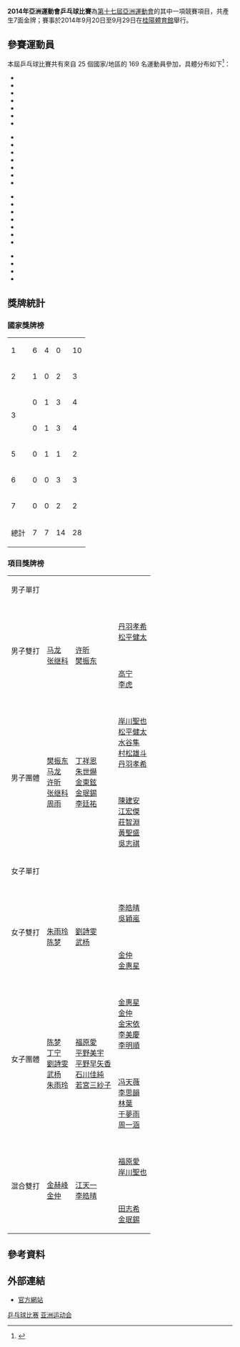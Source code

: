 {{noteTA|G1=Sports}}
'''2014年亞洲運動會乒乓球比賽'''為[[2014年亞洲運動會|第十七屆亞洲運動會]]的其中一項競賽項目，共產生7面金牌；賽事於2014年9月20日至9月29日在[[桂陽體育館|桂陽體育館]]舉行。

==參賽運動員==
本屆乒乓球比賽共有來自 25 個國家/地區的 169 名運動員參加，具體分布如下<ref>{{cite web |url=http://www.incheon2014ag.org/Sports/TT/NumberofentriesbyNOC/?RSC=TT0000000&lang=en |title=Number of Entries by NOC |work=2014 Incheon Asian Games Organizing Committee |deadurl=yes |archiveurl=https://web.archive.org/web/20141007010818/http://www.incheon2014ag.org/Sports/TT/NumberofentriesbyNOC/?RSC=TT0000000&lang=en |archivedate=2014-10-07 |accessdate=2014-09-25 }}{{en}}</ref>：
{{col-begin}}
{{col-4}}
*{{flagIOC2|BRN|2014年亞洲運動會|2}}
*{{flagIOC2|CHN|2014年亞洲運動會|10}}
*{{flagIOC2|HKG|2014年亞洲運動會|10}}
*{{flagIOC2|IND|2014年亞洲運動會|10}}
*{{flagIOC2|IRI|2014年亞洲運動會|3}}
*{{flagIOC2|JPN|2014年亞洲運動會|10}}
*{{flagIOC2|KAZ|2014年亞洲運動會|2}}
{{col-4}}
*{{flagIOC2|KOR|2014年亞洲運動會|10}}
*{{flagIOC2|KSA|2014年亞洲運動會|5}}
*{{flagIOC2|KUW|2014年亞洲運動會|8}}
*{{flagIOC2|LAO|2014年亞洲運動會|6}}
*{{flagIOC2|LIB|2014年亞洲運動會|2}}
*{{flagIOC2|MAC|2014年亞洲運動會|8}}
*{{flagIOC2|MAS|2014年亞洲運動會|3}}
{{col-4}}
*{{flagIOC2|MDV|2014年亞洲運動會|8}}
*{{flagIOC2|MGL|2014年亞洲運動會|8}}
*{{flagIOC2|NEP|2014年亞洲運動會|10}}
*{{flagIOC2|PAK|2014年亞洲運動會|6}}
*{{flagIOC2|PLE|2014年亞洲運動會|2}}
*{{flagIOC2|PRK|2014年亞洲運動會|10}}
*{{flagIOC2|QAT|2014年亞洲運動會|8}}
{{col-4}}
*{{flagIOC2|SIN|2014年亞洲運動會|10}}
*{{flagIOC2|THA|2014年亞洲運動會|4}}
*{{flagIOC2|TPE|2014年亞洲運動會|10}}
*{{flagIOC2|YEM|2014年亞洲運動會|4}}
{{col-end}}

== 獎牌統計 ==
===國家獎牌榜===
{| {{RankedMedalTable|nation-width=200px}}
|-
| 1 ||align=left| {{flagIOC2team|CHN|2014年亞洲運動會}} || 6 || 4 || 0 || 10
|-
| 2 ||align=left| {{flagIOC2team|PRK|2014年亞洲運動會}} || 1 || 0 || 2 || 3
|-
| rowspan="2"| 3 ||align=left| {{flagIOC2team|JPN|2014年亞洲運動會}} || 0 || 1 || 3 || 4
|-
|align=left| {{flagIOC2team|KOR|2014年亞洲運動會}} || 0 || 1 || 3 || 4
|-
| 5 ||align=left| {{flagIOC2team|HKG|2014年亞洲運動會}} || 0 || 1 || 1 || 2
|-
| 6 ||align=left| {{flagIOC2team|SIN|2014年亞洲運動會}} || 0 || 0 || 3 || 3
|-
| 7 ||align=left| {{flagIOC2team|TPE|2014年亞洲運動會}} || 0 || 0 || 2 || 2
|- class="sortbottom"
!colspan=2| 總計 || 7 || 7 || 14 || 28
|}

===項目獎牌榜===
{| {{MedalistTable|type=項目|columns=1|style=font-size:small;}}
|-
|rowspan=2|男子單打
|rowspan=2|{{flagIOC2medalist|[[许昕|许昕]]|CHN|2014年亞洲運動會}}
|rowspan=2|{{flagIOC2medalist|[[樊振东|樊振东]]|CHN|2014年亞洲運動會}}
|{{flagIOC2medalist|[[朱世爀|朱世爀]]|KOR|2014年亞洲運動會}}
|-
|{{flagIOC2medalist|[[莊智淵|莊智淵]]|TPE|2014年亞洲運動會}}
|-
|rowspan=2|男子雙打
|rowspan=2|{{flagIOC2|CHN|2014年亞洲運動會}}<br />[[马龙_(乒乓球运动员)|马龙]]<br />[[张继科|张继科]]
|rowspan=2|{{flagIOC2|CHN|2014年亞洲運動會}}<br />[[许昕|许昕]]<br />[[樊振东|樊振东]]
|{{flagIOC2|JPN|2014年亞洲運動會}}<br />[[丹羽孝希|丹羽孝希]]<br />[[松平健太|松平健太]]
|-
|{{flagIOC2|SIN|2014年亞洲運動會}}<br />[[高宁|高宁]]<br />[[李虎_(乒乓球运动员)|李虎]]
|-
|rowspan=2|男子團體
|rowspan=2|{{flagIOC2|CHN|2014年亞洲運動會}}<br />[[樊振东|樊振东]]<br />[[马龙_(乒乓球运动员)|马龙]]<br />[[许昕|许昕]]<br />[[张继科|张继科]]<br />[[周雨|周雨]]
|rowspan=2|{{flagIOC2|KOR|2014年亞洲運動會}}<br />[[丁祥恩|丁祥恩]]<br />[[朱世爀|朱世爀]]<br />[[金東鉉|金東鉉]]<br />[[金珉錫|金珉錫]]<br />[[李廷祐|李廷祐]]
|{{flagIOC2|JPN|2014年亞洲運動會}}<br />[[岸川聖也|岸川聖也]]<br />[[松平健太|松平健太]]<br />[[水谷隼|水谷隼]]<br />[[村松雄斗|村松雄斗]]<br />[[丹羽孝希|丹羽孝希]]
|-
|{{flagIOC2|TPE|2014年亞洲運動會}}<br />[[陳建安|陳建安]]<br />[[江宏傑|江宏傑]]<br />[[莊智淵|莊智淵]]<br />[[黃聖盛|黃聖盛]]<br />[[吳志祺|吳志祺]]
|-
|rowspan=2|女子單打
|rowspan=2|{{flagIOC2medalist|[[劉詩雯|劉詩雯]]|CHN|2014年亞洲運動會}}
|rowspan=2|{{flagIOC2medalist|[[朱雨玲|朱雨玲]]|CHN|2014年亞洲運動會}}
|{{flagIOC2medalist|[[梁夏銀|梁夏銀]]|KOR|2014年亞洲運動會}}
|-
|{{flagIOC2medalist|[[冯天薇|冯天薇]]|SIN|2014年亞洲運動會}}
|-
|rowspan=2|女子雙打
|rowspan=2|{{flagIOC2|CHN|2014年亞洲運動會}}<br />[[朱雨玲|朱雨玲]]<br />[[陈梦|陈梦]]
|rowspan=2|{{flagIOC2|CHN|2014年亞洲運動會}}<br />[[劉詩雯|劉詩雯]]<br />[[武杨|武杨]]
|{{flagIOC2|HKG|2014年亞洲運動會}}<br />[[李皓晴|李皓晴]]<br />[[吳穎嵐|吳穎嵐]]
|-
|{{flagIOC2|PRK|2014年亞洲運動會}}<br />[[金仲|金仲]]<br />[[金惠星|金惠星]]
|-
|rowspan=2|女子團體
|rowspan=2|{{flagIOC2|CHN|2014年亞洲運動會}}<br />[[陈梦|陈梦]]<br />[[丁宁|丁宁]]<br />[[劉詩雯|劉詩雯]]<br />[[武杨|武杨]]<br />[[朱雨玲|朱雨玲]]
|rowspan=2|{{flagIOC2|JPN|2014年亞洲運動會}}<br />[[福原愛|福原愛]]<br />[[平野美宇|平野美宇]]<br />[[平野早矢香|平野早矢香]]<br />[[石川佳純|石川佳純]]<br />[[若宮三紗子|若宮三紗子]]
|{{flagIOC2|PRK|2014年亞洲運動會}}<br />[[金惠星|金惠星]]<br />[[金仲|金仲]]<br />[[金宋依|金宋依]]<br />[[李美慶|李美慶]]<br />[[李明順|李明順]]
|-
|{{flagIOC2|SIN|2014年亞洲運動會}}<br />[[冯天薇|冯天薇]]<br />[[李思韻|李思韻]]<br />[[林葉|林葉]]<br />[[于夢雨|于夢雨]]<br />[[周一涵|周一涵]]
|-
|rowspan=2|混合雙打
|rowspan=2|{{flagIOC2|PRK|2014年亞洲運動會}}<br />[[金赫峰|金赫峰]]<br />[[金仲|金仲]]
|rowspan=2|{{flagIOC2|HKG|2014年亞洲運動會}}<br />[[江天一_(乒乓球運動員)|江天一]]<br />[[李皓晴|李皓晴]]
|{{flagIOC2|JPN|2014年亞洲運動會}}<br />[[福原愛|福原愛]]<br />[[岸川聖也|岸川聖也]]
|-
|{{flagIOC2|KOR|2014年亞洲運動會}}<br />[[田志希|田志希]]<br />[[金珉錫|金珉錫]]
|}

== 參考資料 ==
{{Reflist}}

==外部連結==
*[https://web.archive.org/web/20140702122629/http://incheon2014ag.org/asiadStory/incheonAsiad/sports/index?item=BD 官方網站]

{{2014年亞洲運動會項目}}
{{亞洲運動會乒乓比賽}}

[[Category:2014年亞洲運動會比賽項目|乒乓球比赛]]
[[Category:2014年乒乓球|亚洲运动会]]